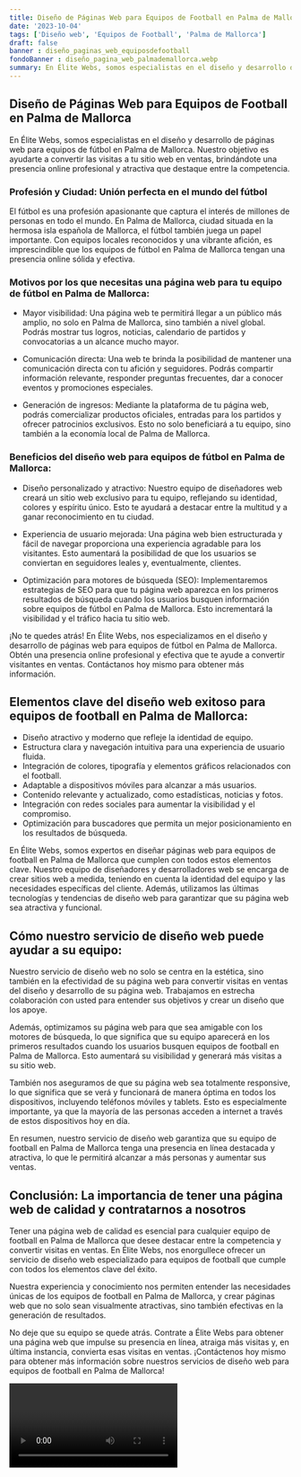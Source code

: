 ```yaml
---
title: Diseño de Páginas Web para Equipos de Football en Palma de Mallorca
date: '2023-10-04'
tags: ['Diseño web', 'Equipos de Football', 'Palma de Mallorca']
draft: false
banner : diseño_paginas_web_equiposdefootball
fondoBanner : diseño_pagina_web_palmademallorca.webp
summary: En Élite Webs, somos especialistas en el diseño y desarrollo de páginas web para equipos de fútbol en Palma de Mallorca. Nuestro objetivo es ayudarte a convertir las visitas a tu sitio web en ventas, brindándote una presencia online profesional y atractiva que destaque entre la competencia.
---
```


## Diseño de Páginas Web para Equipos de Football en Palma de Mallorca

En Élite Webs, somos especialistas en el diseño y desarrollo de páginas web para equipos de fútbol en Palma de Mallorca. Nuestro objetivo es ayudarte a convertir las visitas a tu sitio web en ventas, brindándote una presencia online profesional y atractiva que destaque entre la competencia.

### Profesión y Ciudad: Unión perfecta en el mundo del fútbol

El fútbol es una profesión apasionante que captura el interés de millones de personas en todo el mundo. En Palma de Mallorca, ciudad situada en la hermosa isla española de Mallorca, el fútbol también juega un papel importante. Con equipos locales reconocidos y una vibrante afición, es imprescindible que los equipos de fútbol en Palma de Mallorca tengan una presencia online sólida y efectiva.

### Motivos por los que necesitas una página web para tu equipo de fútbol en Palma de Mallorca:

- Mayor visibilidad: Una página web te permitirá llegar a un público más amplio, no solo en Palma de Mallorca, sino también a nivel global. Podrás mostrar tus logros, noticias, calendario de partidos y convocatorias a un alcance mucho mayor.

- Comunicación directa: Una web te brinda la posibilidad de mantener una comunicación directa con tu afición y seguidores. Podrás compartir información relevante, responder preguntas frecuentes, dar a conocer eventos y promociones especiales.

- Generación de ingresos: Mediante la plataforma de tu página web, podrás comercializar productos oficiales, entradas para los partidos y ofrecer patrocinios exclusivos. Esto no solo beneficiará a tu equipo, sino también a la economía local de Palma de Mallorca.

### Beneficios del diseño web para equipos de fútbol en Palma de Mallorca:

- Diseño personalizado y atractivo: Nuestro equipo de diseñadores web creará un sitio web exclusivo para tu equipo, reflejando su identidad, colores y espíritu único. Esto te ayudará a destacar entre la multitud y a ganar reconocimiento en tu ciudad.

- Experiencia de usuario mejorada: Una página web bien estructurada y fácil de navegar proporciona una experiencia agradable para los visitantes. Esto aumentará la posibilidad de que los usuarios se conviertan en seguidores leales y, eventualmente, clientes.

- Optimización para motores de búsqueda (SEO): Implementaremos estrategias de SEO para que tu página web aparezca en los primeros resultados de búsqueda cuando los usuarios busquen información sobre equipos de fútbol en Palma de Mallorca. Esto incrementará la visibilidad y el tráfico hacia tu sitio web.

¡No te quedes atrás! En Élite Webs, nos especializamos en el diseño y desarrollo de páginas web para equipos de fútbol en Palma de Mallorca. Obtén una presencia online profesional y efectiva que te ayude a convertir visitantes en ventas. Contáctanos hoy mismo para obtener más información.

<GifSeo />

<Cta />

## Elementos clave del diseño web exitoso para equipos de football en Palma de Mallorca:

- Diseño atractivo y moderno que refleje la identidad de equipo.
- Estructura clara y navegación intuitiva para una experiencia de usuario fluida.
- Integración de colores, tipografía y elementos gráficos relacionados con el football.
- Adaptable a dispositivos móviles para alcanzar a más usuarios.
- Contenido relevante y actualizado, como estadísticas, noticias y fotos.
- Integración con redes sociales para aumentar la visibilidad y el compromiso.
- Optimización para buscadores que permita un mejor posicionamiento en los resultados de búsqueda.

En Élite Webs, somos expertos en diseñar páginas web para equipos de football en Palma de Mallorca que cumplen con todos estos elementos clave. Nuestro equipo de diseñadores y desarrolladores web se encarga de crear sitios web a medida, teniendo en cuenta la identidad del equipo y las necesidades específicas del cliente. Además, utilizamos las últimas tecnologías y tendencias de diseño web para garantizar que su página web sea atractiva y funcional.

## Cómo nuestro servicio de diseño web puede ayudar a su equipo:

Nuestro servicio de diseño web no solo se centra en la estética, sino también en la efectividad de su página web para convertir visitas en ventas del diseño y desarrollo de su página web. Trabajamos en estrecha colaboración con usted para entender sus objetivos y crear un diseño que los apoye.

Además, optimizamos su página web para que sea amigable con los motores de búsqueda, lo que significa que su equipo aparecerá en los primeros resultados cuando los usuarios busquen equipos de football en Palma de Mallorca. Esto aumentará su visibilidad y generará más visitas a su sitio web.

También nos aseguramos de que su página web sea totalmente responsive, lo que significa que se verá y funcionará de manera óptima en todos los dispositivos, incluyendo teléfonos móviles y tablets. Esto es especialmente importante, ya que la mayoría de las personas acceden a internet a través de estos dispositivos hoy en día.

En resumen, nuestro servicio de diseño web garantiza que su equipo de football en Palma de Mallorca tenga una presencia en línea destacada y atractiva, lo que le permitirá alcanzar a más personas y aumentar sus ventas.

## Conclusión: La importancia de tener una página web de calidad y contratarnos a nosotros

Tener una página web de calidad es esencial para cualquier equipo de football en Palma de Mallorca que desee destacar entre la competencia y convertir visitas en ventas. En Élite Webs, nos enorgullece ofrecer un servicio de diseño web especializado para equipos de football que cumple con todos los elementos clave del éxito.

Nuestra experiencia y conocimiento nos permiten entender las necesidades únicas de los equipos de football en Palma de Mallorca, y crear páginas web que no solo sean visualmente atractivas, sino también efectivas en la generación de resultados.

No deje que su equipo se quede atrás. Contrate a Élite Webs para obtener una página web que impulse su presencia en línea, atraiga más visitas y, en última instancia, convierta esas visitas en ventas. ¡Contáctenos hoy mismo para obtener más información sobre nuestros servicios de diseño web para equipos de football en Palma de Mallorca!

<Video />

<CtaBot job='Equipos de Football' city='Palma de Mallorca'/>

<Gmaps query='Palma de Mallorca+españa+maps' />